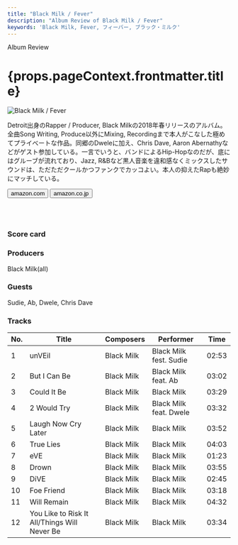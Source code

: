 ```yaml
---
title: "Black Milk / Fever"
description: "Album Review of Black Milk / Fever"
keywords: 'Black Milk, Fever, フィーバー, ブラック・ミルク'
---
```




<p className="largeP">Album Review</p>
<h1 className="h1--no--margin">{props.pageContext.frontmatter.title}</h1>

<Row  className="image-card-group">
	<Column colMd={"3"} colLg={"4"} noGutterMdLeft="">
       <ImageCard>

![Black Milk / Fever](../../images/cd/blackmilk1L.jpg) 

</ImageCard>
	</Column>
	<Column colMd={"4"} colLg={"8"} noGutterMdLeft="">
	<p>
	Detroit出身のRapper / Producer, Black Milkの2018年春リリースのアルバム。全曲Song Writing, Produce以外にMixing, Recordingまで本人がこなした極めてプライべートな作品。同郷のDweleに加え、Chris Dave, Aaron Abernathyなどがゲスト参加している。一言でいうと、バンドによるHip-Hopなのだが、底にはグルーブが流れており、Jazz, R&Bなど黒人音楽を違和感なくミックスしたサウンドは、ただただクールかつファンクでカッコよい。本人の抑えたRapも絶妙にマッチしている。
	</p>
	<div>
	  <Button href="https://amzn.to/2DqYm83" kind="primary" size="small" renderIcon={ArrowUpRight24}>
      amazon.com
      </Button>
      <Button href="https://amzn.to/326XqQi" kind="secondary" size="small" renderIcon={ArrowUpRight24}>
      amazon.co.jp
      </Button>
	</div>
	<a href="https://geo.music.apple.com/us/album/fever/1421559516?mt=1&app=music&ls=1&at=11lcug" style="display:inline-block;overflow:hidden;background:url(https://linkmaker.itunes.apple.com/ja-jp/lockup.svg?releaseDate=2018-02-23T00:00:00Z&kind=album&bubble=apple_music&style=mono-black) no-repeat;width:180px;height:45px;"></a>
	<a href="https://geo.music.apple.com/us/album/fever/1421559516?app=itunes&at=11lcug" style="display:inline-block;overflow:hidden;background:url(https://linkmaker.itunes.apple.com/ja-jp/badge-lrg.svg?releaseDate=2018-02-23T00:00:00Z&kind=album&bubble=itunes_music) no-repeat;width:140px;height:45px;"></a>
	</Column>
</Row>
<Row >
	<Column colMd={"4"} colLg={"4"} noGutterMdLeft="">
<div>
    <h3>Score card</h3>
	<SliderJS1 value="2" />
    <SliderJS2 value="1" />
	<SliderJS3 value="1" />
    <SliderJS4 value="9" />
</div>
</Column>
<Column colMd={"4"} colLg={"8"} noGutterMdLeft="">
<div>
<h3>Producers</h3>
<p>
Black Milk(all)
</p>
<h3>Guests</h3>
<p>
Sudie, Ab, Dwele, Chris Dave
</p>
</div>
</Column>
</Row>

<h3>Tracks</h3>

| No. |	 Title                                       |	Composers |	 Performer             | Time  |
| --- |	-------------------------------------------- | ---------- | ---------------------- | ----- |
| 1	  |	unVEil                                       | Black Milk |	Black Milk fest. Sudie | 02:53 |
| 2	  |	But I Can Be                                 | Black Milk |	Black Milk feat. Ab    | 03:02 |
| 3	  |	Could It Be                                  | Black Milk |	Black Milk             | 03:29 |
| 4	  |	2 Would Try                                  | Black Milk |	Black Milk feat. Dwele | 03:32 |
| 5	  |	Laugh Now Cry Later                          | Black Milk |	Black Milk             | 03:52 |
| 6	  |	True Lies                                    | Black Milk |	Black Milk             | 04:03 |
| 7	  |	eVE                                          | Black Milk |	Black Milk             | 01:23 |
| 8	  |	Drown                                        | Black Milk |	Black Milk             | 03:55 |
| 9	  |	DiVE                                         | Black Milk |	Black Milk             | 02:45 |
| 10  |	Foe Friend                                   | Black Milk |	Black Milk             | 03:18 |
| 11  |	Will Remain                                  | Black Milk |	Black Milk             | 04:32 |
| 12  |	You Like to Risk It All/Things Will Never Be | Black Milk |	Black Milk             | 03:34 |
